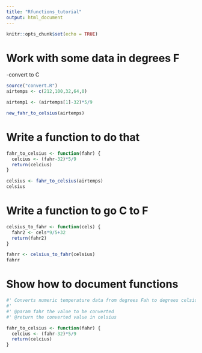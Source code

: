 ```yaml
---
title: "Rfunctions_tutorial"
output: html_document
---
```


```r
knitr::opts_chunk$set(echo = TRUE)
```

# Work with some data in degrees F

-convert to C

```r

source("convert.R")
airtemps <- c(212,100,32,64,0)

airtemp1 <- (airtemps[1]-32)*5/9

new_fahr_to_celsius(airtemps)


```


# Write a function to do that

```r
fahr_to_celsius <- function(fahr) {
  celcius <- (fahr-32)*5/9
  return(celcius)
}

celsius <- fahr_to_celsius(airtemps)
celsius

```


# Write a function to go C to F
```r
celsius_to_fahr <- function(cels) {
  fahr2 <- cels*9/5+32
  return(fahr2)
}

fahrr <- celsius_to_fahr(celsius)
fahrr

```
# Show how to document functions
```r
#' Converts numeric temperature data from degrees Fah to degrees celsius
#'
#' @param fahr the value to be converted
#' @return the converted value in celsius

fahr_to_celsius <- function(fahr) {
  celcius <- (fahr-32)*5/9
  return(celcius)
}
```

